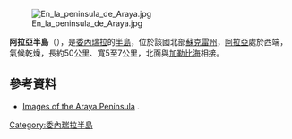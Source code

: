 [[Image:En_la_peninsula_de_Araya.jpg|right]]  

'''阿拉亞半島'''（{{lang-es|Península de Araya}}），是[[委內瑞拉|委內瑞拉]]的[[半島|半島]]，位於該國北部[[蘇克雷州|蘇克雷州]]，[[阿拉亞|阿拉亞]]處於西端，氣候乾燥，長約50公里、寬5至7公里，北面與[[加勒比海|加勒比海]]相接。

==參考資料==
* [http://www.tiwy.com/pais/venezuela/peninsula_araya/fotos/eng.phtml Images of the Araya Peninsula] {{Wayback|url=http://www.tiwy.com/pais/venezuela/peninsula_araya/fotos/eng.phtml |date=20160304023216 }}.

{{coord|10.6039|N|63.9768|W|source:wikidata|display=title}}

{{Venezuela-geo-stub}}
[[Category:委內瑞拉半島|Category:委內瑞拉半島]]